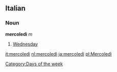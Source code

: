 ==Italian==
===Noun===
'''mercoledì''' ''m''

#[[Wednesday]]

[[Category:Days of the week]]

[[it:mercoledì]]
[[nl:mercoledì]]
[[ja:mercoledì]]
[[pl:Mercoledì]]